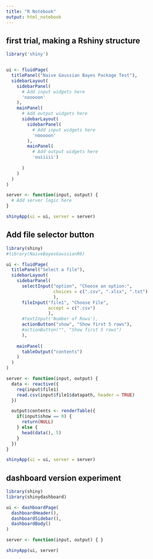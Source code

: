 ```yaml
---
title: "R Notebook"
output: html_notebook
---
```



## first trial, making a Rshiny structure

```r
library('shiny')


ui <- fluidPage(
  titlePanel("Naive Gaussian Bayes Package Test"),
  sidebarLayout(
    sidebarPanel(
      # Add input widgets here
      'nooooon'
    ),
    mainPanel(
      # Add output widgets here
      sidebarLayout(
        sidebarPanel(
          # Add input widgets here
          'nooooon'
        ),
        mainPanel(
          # Add output widgets here
          'ouiiiii')
          
      )
    )
  )
)

server <- function(input, output) {
  # Add server logic here
}

shinyApp(ui = ui, server = server)
```


## Add file selector button
```r
library(shiny)
#library(NaiveBayesGaussianR6)

ui <- fluidPage(
  titlePanel("Select a file"),
  sidebarLayout(
    sidebarPanel(
      selectInput("option", "Choose an option:",
                  choices = c(".csv", ".xlsx", ".txt")
                  ),
      fileInput("file1", "Choose File",
                accept = c(".csv")
                ),
      #textInput('Number of Rows'),
      actionButton("show", "Show first 5 rows"),
      #actionButton("", "Show first 5 rows")
      ),
    
    mainPanel(
      tableOutput("contents")
    )
  )
)

server <- function(input, output) {
  data <- reactive({
    req(input$file1)
    read.csv(input$file1$datapath, header = TRUE)
  })

  output$contents <- renderTable({
    if(input$show == 0) {
      return(NULL)
    } else {
      head(data(), 5)
    }
  })
}

shinyApp(ui = ui, server = server)
```



## dashboard version experiment

```r
library(shiny)
library(shinydashboard)

ui <- dashboardPage(
  dashboardHeader(),
  dashboardSidebar(),
  dashboardBody()
)

server <- function(input, output) { }

shinyApp(ui, server)
```




